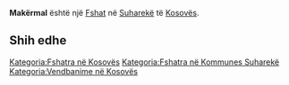 {{Fshat në Kosovës
 | Emri                = Makërmal
| sqi_N_name = Makërmal
| sqi_N_FULL_NAME_RO = Makërmal
| sqi_N_FULL_NAME_ND_RO = Makermal
| sqi_N_SORT_NAME_RG = MAKERMAL
| sqi_N_FULL_NAME_RG = Makërmal
| sqi_N_FULL_NAME_ND_RG = Makermal
| sqi_V_name = Makermal
| sqi_V_FULL_NAME_RO = Makermal
| sqi_V_FULL_NAME_ND_RO = Makermal
| sqi_V_SORT_NAME_RG = MAKERMAL
| sqi_V_FULL_NAME_RG = Makermal
| sqi_V_FULL_NAME_ND_RG = Makermal
| srp_N_name = Makrmalj
| srp_N_FULL_NAME_RO = Makrmalj
| srp_N_FULL_NAME_ND_RO = Makrmalj
| srp_N_SORT_NAME_RG = MAKRMALJ
| srp_N_FULL_NAME_RG = Makrmalj
| srp_N_FULL_NAME_ND_RG = Makrmalj
| srp_NS_name = Макрмаљ
| srp_NS_FULL_NAME_RO = Макрмаљ
| srp_NS_FULL_NAME_ND_RO = Макрмаљ
| srp_NS_SORT_NAME_RG = МАКРМАЉ
| srp_NS_FULL_NAME_RG = Макрмаљ
| srp_NS_FULL_NAME_ND_RG = Макрмаљ
| std_V_name = Makrmal
| std_V_FULL_NAME_RO = Makrmal Mokrmalj
| std_V_FULL_NAME_ND_RO = Makrmal Mokrmalj
| std_V_SORT_NAME_RG = MAKRMAL MOKRMALJ
| std_V_FULL_NAME_RG = Makrmal Mokrmalj
| std_V_FULL_NAME_ND_RG = Makrmal Mokrmalj

 | Emri (Rasa dhanore) = 
 | Figura              = 
 | Shteti              = Kosovo
 | Komuna              = Suharekë
 | Kodi postar         = 
 | Sipërfaqja          = 

 | Popullsia           = 

 | Regj. i popullsisë  = 
 | Dend. e popullsisë  = 
 | Faqja zyrtare       = 
 <!--- Koordinatat ----> 
 | Gjerësia            = 42.682222
 | Gjatësia            = 20.805556
 | Lartësia            = 
}}
'''Makërmal''' është një [[Fshat]] në [[Suharekë]] të [[Kosovës]].

<!-- == Gjeografia == -->
<!-- == Historia == -->
<!-- == Demografia == -->
== Shih edhe ==
{{Komuna Suharekë}}
{{Kosovo-Administrata-Cung}}

[[Kategoria:Fshatra në Kosovës]]
[[Kategoria:Fshatra në Kommunes Suharekë]]
[[Kategoria:Vendbanime në Kosovës]]